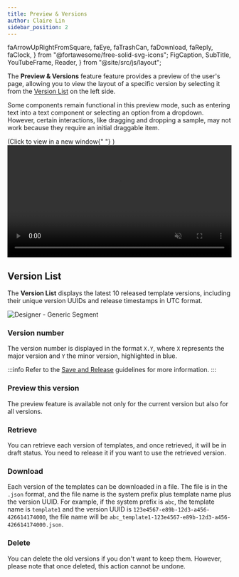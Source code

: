 ```yaml
---
title: Preview & Versions
author: Claire Lin
sidebar_position: 2
---
```


  faArrowUpRightFromSquare,
  faEye,
  faTrashCan,
  faDownload,
  faReply,
  faClock,
} from "@fortawesome/free-solid-svg-icons";
  FigCaption,
  SubTitle,
  YouTubeFrame,
  Reader,
} from "@site/src/js/layout";

<SubTitle text="A feature that allows you to preview the design before releasing it to users and manage different template versions efficiently." />
<Reader text="Designer" />

The **Preview & Versions** feature feature provides a preview of the user's page, allowing you to view the layout of a specific version by selecting it from the [Version List](#version-list) on the left side.

Some components remain functional in this preview mode, such as entering text into a text component or selecting an option from a dropdown. However, certain interactions, like dragging and dropping a sample, may not work because they require an initial draggable item.

<div
  style={{
    display: "flex",
    justifyContent: "center",
    marginTop: 0,
    flexDirection: "column",
  }}
>
  <span className="figCaption" style={{ textAlign: "left" }}>
    (Click to view in a new window{" "}
    <FontAwesomeIcon icon={faArrowUpRightFromSquare} />)
  </span>
  <a
    href="/img/labimotion/designer-preview.mp4"
    target="_blank"
    rel="noopener noreferrer"
    style={{ display: "block" }}
  >
    <video width="100%" controls autoPlay loop muted>
      <source src="/img/labimotion/designer-preview.mp4" type="video/mp4" />
      Your browser does not support the video tag.
    </video>
  </a>
</div>

<FigCaption text="Designer - Preview Design" />

## Version List

The **Version List** displays the latest 10 released template versions, including their unique version UUIDs and release timestamps in UTC format.

![Designer - Generic Segment](/img/labimotion/designer-version-list.png)

<FigCaption text="Designer - Version List" />

### Version number

The version number is displayed in the format `X.Y`, where `X` represents the major version and `Y` the minor version, highlighted in blue.

:::info
Refer to the [Save and Release](/labimotion/designer/template-features/workarea#-save-and-release-major) guidelines for more information.
:::

### <FontAwesomeIcon icon={faEye} /> Preview this version

The preview feature is available not only for the current version but also for all versions.

### <FontAwesomeIcon icon={faReply} /> Retrieve

You can retrieve each version of templates, and once retrieved, it will be in draft status. You need to release it if you want to use the retrieved version.

### <FontAwesomeIcon icon={faDownload} /> Download

Each version of the templates can be downloaded in a file. The file is in the `.json` format, and the file name is the system prefix plus template name plus the version UUID. For example, if the system prefix is `abc`, the template name is `template1` and the version UUID is `123e4567-e89b-12d3-a456-426614174000`, the file name will be `abc_template1-123e4567-e89b-12d3-a456-426614174000.json`.

### <FontAwesomeIcon icon={faTrashCan} /> Delete

You can delete the old versions if you don't want to keep them. However, please note that once deleted, this action cannot be undone.
